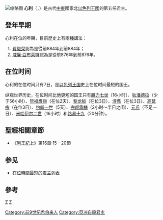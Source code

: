 {{unreferenced|time=2017-07-22T10:54:04+00:00}}
[[File:Weltchronik_Fulda_Aa88_326v_detail.jpg|缩略图]]
'''心利'''（{{lang-he| זמרי|Zimri}}，{{bd||？|前884年|catIdx=}}）是古代[[中東|中東]]國家北[[以色列王國_(後期)|以色列王國]]的第五任君主。

== 登年早期 ==
心利在位的年期，目前歷史上有兩種講法：
# [[費毅榮|費毅榮]]認為是從前884年到前884年；
# [[威廉·亞布萊特|威廉·亞布萊特]]認為是從前876年到前876年。

== 在位时间 ==
心利的在位时间只有7日，是[[以色列王國_(後期)|以色列王国]]史上在位时间最短的国王。

纵观世界历史，在位时间比他更短的国王只有[[腓力_(巴黎伯爵)|腓力七世]]（16小时）、[[狄潘德拉|狄潘德拉]]（少于56小时）、[[育德帝|阮福膺禛]]（在位2天）、[[黎龍鉞|黎龙钺]]（在位3日）、[[溥儁|溥儁]]（在位3日）、[[高延宗|高延宗]]（在位3日）、[[约翰一世_(法兰西)|约翰一世]]（5天）、[[金末帝|完颜承麟]]（2小时～半日之间）、[[元氏_(魏孝明帝女)|元氏]]（不足一日）、[[米哈伊尔·亚历山德罗维奇_(亚历山大三世之子)|米哈伊尔二世]]（16小时）和[[路易十九|路易十九]]（20分钟）。

== 聖經相關章節 ==
* 《[[列王紀上|列王紀上]]》第16章:15 - 20節

== 参见 ==
* [[在位時間最短的君主列表|在位時間最短的君主列表]]

== 參考 ==
<references />

{{leader|[[以拉|以拉]]|[[以色列王國|以色列國王]]|[[暗利|暗利]]}}
{{古以色列国王}}

[[category:聖經人物|Z]]
[[category:以色列君王|Z]]
[[Category:前9世纪希伯来人|Category:前9世纪希伯来人]]
[[Category:亞洲自殺君主|Category:亞洲自殺君主]]